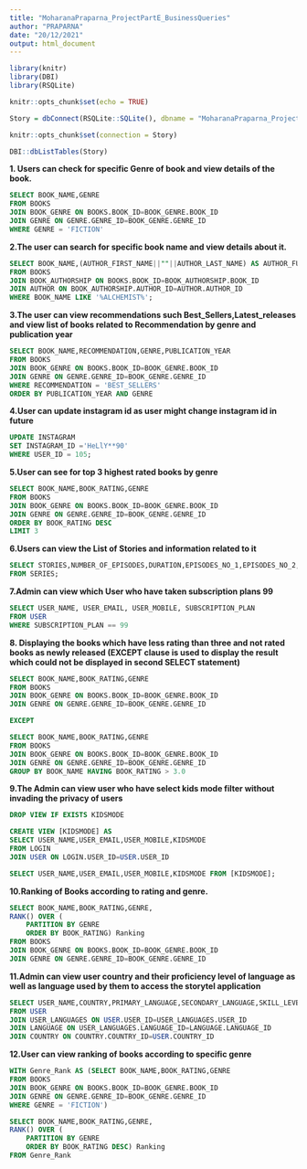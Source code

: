 ---
title: "MoharanaPraparna_ProjectPartE_BusinessQueries"
author: "PRAPARNA"
date: "20/12/2021"
output: html_document
---

```{r setup}
library(knitr)
library(DBI)
library(RSQLite)

knitr::opts_chunk$set(echo = TRUE)

Story = dbConnect(RSQLite::SQLite(), dbname = "MoharanaPraparna_ProjectPartE_DataBaseFile.db")

knitr::opts_chunk$set(connection = Story)
```

```{r }
DBI::dbListTables(Story)
```

**1. Users can check for specific Genre of book and view details of the book.**
```{sql connection=Story, max.print=-1}
SELECT BOOK_NAME,GENRE
FROM BOOKS
JOIN BOOK_GENRE ON BOOKS.BOOK_ID=BOOK_GENRE.BOOK_ID
JOIN GENRE ON GENRE.GENRE_ID=BOOK_GENRE.GENRE_ID
WHERE GENRE = 'FICTION'
```

**2.The user can search for specific book name and view details about it.**
```{sql connection=Story, max.print=-1}
SELECT BOOK_NAME,(AUTHOR_FIRST_NAME||""||AUTHOR_LAST_NAME) AS AUTHOR_FULLNAME,BOOK_RATING,TRACK_RATING
FROM BOOKS
JOIN BOOK_AUTHORSHIP ON BOOKS.BOOK_ID=BOOK_AUTHORSHIP.BOOK_ID
JOIN AUTHOR ON BOOK_AUTHORSHIP.AUTHOR_ID=AUTHOR.AUTHOR_ID
WHERE BOOK_NAME LIKE '%ALCHEMIST%';
```

**3.The user can view recommendations such Best_Sellers,Latest_releases and view list of books related to Recommendation by genre and publication year**
```{sql connection=Story, max.print=-1}
SELECT BOOK_NAME,RECOMMENDATION,GENRE,PUBLICATION_YEAR
FROM BOOKS
JOIN BOOK_GENRE ON BOOKS.BOOK_ID=BOOK_GENRE.BOOK_ID
JOIN GENRE ON GENRE.GENRE_ID=BOOK_GENRE.GENRE_ID
WHERE RECOMMENDATION = 'BEST_SELLERS'
ORDER BY PUBLICATION_YEAR AND GENRE
```

**4.User can update instagram id as user might change instagram id in future**
```{sql connection=Story, max.print=-1}
UPDATE INSTAGRAM
SET INSTAGRAM_ID ='HeLlY**90'
WHERE USER_ID = 105;
```

**5.User can see for top 3 highest rated books by genre**
```{sql connection=Story, max.print=-1}
SELECT BOOK_NAME,BOOK_RATING,GENRE
FROM BOOKS
JOIN BOOK_GENRE ON BOOKS.BOOK_ID=BOOK_GENRE.BOOK_ID
JOIN GENRE ON GENRE.GENRE_ID=BOOK_GENRE.GENRE_ID
ORDER BY BOOK_RATING DESC 
LIMIT 3
```

**6.Users can view the List of Stories and information related to it**
```{sql connection=Story, max.print=-1}
SELECT STORIES,NUMBER_OF_EPISODES,DURATION,EPISODES_NO_1,EPISODES_NO_2,EPISODES_NO_3,EPISODES_NO_5
FROM SERIES;
```

**7.Admin can view which User who have taken subscription plans 99**
```{sql connection=Story, max.print=-1}
SELECT USER_NAME, USER_EMAIL, USER_MOBILE, SUBSCRIPTION_PLAN
FROM USER
WHERE SUBSCRIPTION_PLAN == 99
```

**8. Displaying the books which have less rating than three and not rated books as newly released (EXCEPT clause is used to display the result which could not be displayed in second SELECT statement)** 
```{sql connection=Story, max.print=-1}
SELECT BOOK_NAME,BOOK_RATING,GENRE
FROM BOOKS
JOIN BOOK_GENRE ON BOOKS.BOOK_ID=BOOK_GENRE.BOOK_ID
JOIN GENRE ON GENRE.GENRE_ID=BOOK_GENRE.GENRE_ID

EXCEPT

SELECT BOOK_NAME,BOOK_RATING,GENRE
FROM BOOKS
JOIN BOOK_GENRE ON BOOKS.BOOK_ID=BOOK_GENRE.BOOK_ID
JOIN GENRE ON GENRE.GENRE_ID=BOOK_GENRE.GENRE_ID
GROUP BY BOOK_NAME HAVING BOOK_RATING > 3.0
```

**9.The Admin can view user who have select kids mode filter without invading the privacy of users**
```{sql connection=Story, max.print=-1}
DROP VIEW IF EXISTS KIDSMODE
```

```{sql connection=Story, max.print=-1}
CREATE VIEW [KIDSMODE] AS
SELECT USER_NAME,USER_EMAIL,USER_MOBILE,KIDSMODE
FROM LOGIN
JOIN USER ON LOGIN.USER_ID=USER.USER_ID
```

```{sql connection=Story, max.print=-1}
SELECT USER_NAME,USER_EMAIL,USER_MOBILE,KIDSMODE FROM [KIDSMODE];
```

**10.Ranking of Books according to rating and genre.**
```{sql connection=Story, max.print=-1}
SELECT BOOK_NAME,BOOK_RATING,GENRE,
RANK() OVER (
	PARTITION BY GENRE
	ORDER BY BOOK_RATING) Ranking
FROM BOOKS
JOIN BOOK_GENRE ON BOOKS.BOOK_ID=BOOK_GENRE.BOOK_ID
JOIN GENRE ON GENRE.GENRE_ID=BOOK_GENRE.GENRE_ID
```

**11.Admin can view user country and their proficiency level of language as well as language used by them to access the storytel application**
```{sql connection=Story, max.print=-1}
SELECT USER_NAME,COUNTRY,PRIMARY_LANGUAGE,SECONDARY_LANGUAGE,SKILL_LEVEL
FROM USER
JOIN USER_LANGUAGES ON USER.USER_ID=USER_LANGUAGES.USER_ID
JOIN LANGUAGE ON USER_LANGUAGES.LANGUAGE_ID=LANGUAGE.LANGUAGE_ID
JOIN COUNTRY ON COUNTRY.COUNTRY_ID=USER.COUNTRY_ID
```

**12.User can view ranking of books according to specific genre**
```{sql connection=Story, max.print=-1}
WITH Genre_Rank AS (SELECT BOOK_NAME,BOOK_RATING,GENRE
FROM BOOKS
JOIN BOOK_GENRE ON BOOKS.BOOK_ID=BOOK_GENRE.BOOK_ID
JOIN GENRE ON GENRE.GENRE_ID=BOOK_GENRE.GENRE_ID
WHERE GENRE = 'FICTION')

SELECT BOOK_NAME,BOOK_RATING,GENRE,
RANK() OVER (
	PARTITION BY GENRE
	ORDER BY BOOK_RATING DESC) Ranking
FROM Genre_Rank
```

